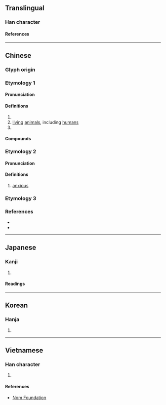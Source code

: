 {{character info/new}}
==Translingual==

===Han character===
{{Han char|rn=30|rad=口|as=12|sn=15|four=60031|canj=ROGF|ids=⿰口焦}}

====References====
{{Han ref|kx=0208.270|dkj=04306|dj=0431.190|hdz=10684.100|uh=564D}}

----

==Chinese==
{{zh-forms}}

===Glyph origin===
{{Han etym}}

===Etymology 1===
====Pronunciation====
{{zh-pron
|m=jiào,jiáo,2nb=variant
|c=ziu1,ziu3,ziu6,zau1
|mc=2
|oc=1,2
|cat=v,n
}}

====Definitions====
{{zh-hanzi}}

# {{zh-alt-form|嚼}}
# [[living]] [[animals]], including [[humans]]
# {{zh-alt-form|譙}}

====Compounds====
{{zh-der|噍類無遺|噍類|噍殺|無噍類}}

===Etymology 2===
====Pronunciation====
{{zh-pron
|m=jiāo
|mc=1
|oc=n,1
|cat=a
}}

====Definitions====
{{zh-hanzi}}

# [[anxious]]
===Etymology 3===
{{zh-see|啾|v}}
===References===
* {{R:yue:jyut.net}}
* {{R:yue:Jyutping Database}}

----

==Japanese==

===Kanji===
{{ja-kanji|grade=|rs=口12}}

# {{defn|lang=ja|sort=口12}}

====Readings====
{{ja-readings
|goon=じょう<ぜう, しゅ<しゆ, ざく
|kanon=しょう<せう, しゅう<しう, しゃく<しやく
|kun=か-む
}}

----

==Korean==

===Hanja===
{{ko-hanja|hangeul=초|rv=cho|mr=ch'o}}

# {{defn|lang=ko|sort=口12}}

----

==Vietnamese==

===Han character===
{{vi-hantu|[[tiếu]]|rs=口12}}

# {{defn|lang=vi|sort=口12}}

====References====
* [http://nomfoundation.org/common/nom_details.php?codepoint=564d Nom Foundation]